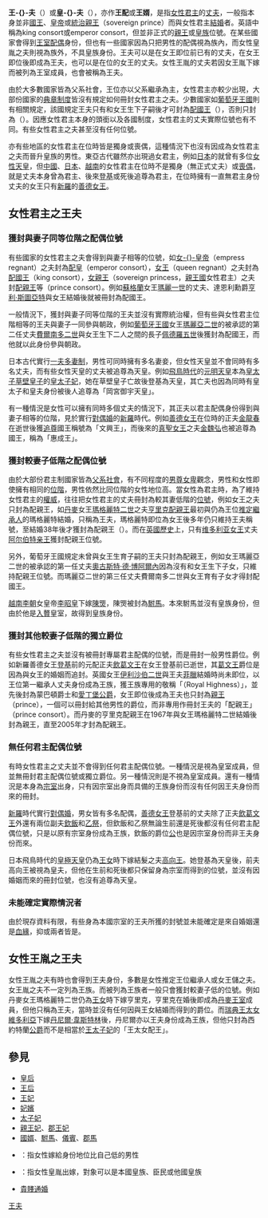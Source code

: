 {{Unreferenced|time=2020-06-27T22:58:23+00:00}}
{{noteTA
|G1=PoliticiansUK
}}
'''王-{}-夫'''（{{lang-en|king consort}}）或'''皇-{}-夫'''（{{lang-en|emperor consort}}），亦作'''王配'''或'''王婿'''，是指[[女性君主|女性君主]]的[[丈夫|丈夫]]，一般指本身並非[[國王|國王]]、[[皇帝|皇帝]]或[[統治親王|統治親王]]（sovereign prince）而與女性君主[[結婚|結婚]]者。英語中稱為king consort或emperor consort，但並非正式的[[親王|親王]]或[[皇族|皇族]]位號。在某些國家會得到[[王室配偶|王室配偶]]身份，但也有一些國家因為只把男性{{link-ja|皇胤|皇胤}}的配偶視為族內，而女性皇胤之夫則視為族外，不具皇族身份。王夫可以是在女王即位前已有的丈夫，在女王即位後即成為王夫，也可以是在位的女王{{link-ja|下嫁|降嫁}}的丈夫。女性王胤的丈夫若因女王胤下嫁而被列為王室成員，也會被稱為王夫。

由於大多數國家皆為父系社會，王位亦以父系繼承為主，女性君主亦較少出現，大部份國家的[[典章制度|典章制度]]皆沒有規定如何冊封女性君主之夫。少數國家如[[葡萄牙王國|葡萄牙王國]]則有相關規定，該國規定王夫只有和女王生下子嗣後才可封為[[配國王|配國王]]（{{lang-pt|rei consorte}}），否則只封為{{link-pt|配親王 (葡萄牙)|príncipe consorte de Portugal|配親王}}（{{lang-pt|príncipe consorte}}）。因應女性君主本身的頭銜以及各國制度，女性君主的丈夫實際位號也有不同。有些女性君主之夫甚至沒有任何位號。

亦有些地區的女性君主在位時皆是獨身或喪偶，這種情況下也沒有因成為女性君主之夫而晉升皇族的男性。東亞古代雖然亦出現過女君主，例如[[日本|日本]]的就曾有多位[[女性天皇|女性天皇]]，但[[中國|中國]]、[[日本|日本]]、[[越南|越南]]的女性君主在位時不是獨身（無正式丈夫）或[[喪偶|喪偶]]，就是丈夫本身曾為君主、後來[[登基|登基]]或死後追尊為君主，在位時擁有一直無君主身份丈夫的女王只有[[新羅|新羅]]的[[善德女王|善德女王]]。

==女性君主之王夫==
===獲封與妻子同等位階之配偶位號===
有些國家的女性君主之夫會得到與妻子相等的位號，如[[女皇帝|女-{}-皇帝]]（empress regnant）之夫封為[[配皇|配皇]]（emperor consort），[[女王|女王]]（queen regnant）之夫封為[[配國王|配國王]]（king consort），[[親王|女親王]]（sovereign princess，[[親王國|親王國]]女性君主）之夫封[[配親王|配親王]]等（prince consort）。例如[[蘇格蘭|蘇格蘭]]女王[[瑪麗一世_(蘇格蘭)|瑪麗一世]]的丈夫、達恩利勳爵[[亨利·斯圖亞特，達恩利勳爵|亨利·斯圖亞特]]與女王結婚後就被冊封為配國王。

一般情況下，獲封與妻子同等位階的王夫並沒有實際統治權，但有些與女性君主位階相等的王夫與妻子一同參與朝政，例如[[葡萄牙王國|葡萄牙王國]]女王[[瑪麗亞二世_(葡萄牙)|瑪麗亞二世]]的被承認的第二任丈夫[[費爾南多二世_(葡萄牙)|費爾南多二世]]與女王生下二人之間的長子[[佩德羅五世_(葡萄牙)|佩德羅五世]]後獲封為配國王，而他就以此身份參與朝政。

日本古代實行[[一夫多妻制|一夫多妻制]]，男性可同時擁有多名妻妾，但女性天皇並不會同時有多名丈夫，而有些女性天皇的丈夫被追尊為天皇。例如[[飛鳥時代|飛鳥時代]]的[[元明天皇|元明天皇]]本為[[皇太子|皇太子]][[草壁皇子|草壁皇子]]的[[皇太子妃|皇太子妃]]，她在草壁皇子亡故後登基為天皇，其亡夫也因為同時有皇太子和皇夫身份被後人追尊為「岡宮御宇天皇」。

有一種情況是女性可以擁有同時多個丈夫的情況下，其正夫以君主配偶身份得到與妻子相等的位階，見於實行[[對偶婚|對偶婚]]的[[新羅|新羅]]時代。例如[[善德女王|善德女王]]在位時的正夫[[金龍春|金龍春]]在逝世後獲[[追尊|追尊]]國王稱號為「文興王」，而後來的[[真聖女王|真聖女王]]之夫[[金魏弘|金魏弘]]也被追尊為國王，稱為「惠成王」。

===獲封較妻子低階之配偶位號===
由於大部份君主制國家皆為[[父系社會|父系社會]]，有不同程度的[[男尊女卑|男尊女卑]]觀念，男性和女性即使擁有相同的[[位階|位階]]，男性依然比同位階的女性地位高。當女性為君主時，為了維持女性君主的[[權威|權威]]，往往把女性君主的丈夫冊封為較其妻低階的[[位號|位號]]，例如女王之夫只封為配親王，如[[丹麥|丹麥]]女王[[瑪格麗特二世_(丹麥)|瑪格麗特二世]]之夫[[亨里克配親王|亨里克配親王]]最初與仍為王位[[推定繼承人|推定繼承人]]的瑪格麗特結婚，只稱為王夫，瑪格麗特即位為女王後多年仍只維持王夫稱號，至結婚38年後才獲封為配親王（{{lang-da|prinsgemalen}}）。而在[[英國歷史|英國歷史]]上，只有[[维多利亚_(英国女王)|维多利亚女王]]丈夫[[阿尔伯特亲王|阿尔伯特亲王]]獲封配親王位號。

另外，葡萄牙王國規定未曾與女王生育子嗣的王夫只封為配親王，例如女王瑪麗亞二世的被承認的第一任丈夫[[奧古斯特·德·博阿爾內|奧古斯特·德·博阿爾內]]因為沒有和女王生下子女，只維持配親王位號。而瑪麗亞二世的第三任丈夫費爾南多二世與女王育有子女才得封配國王。

[[越南|越南]][[李朝_(越南)|李朝]]女皇帝[[李昭皇|李昭皇]]下嫁[[陳煚|陳煚]]，陳煚被封為[[駙馬|駙馬]]。本來駙馬並沒有皇族身份，但由於他是[[入贅|入贅]]皇室，故得到皇族身份。

===獲封其他較妻子低階的獨立爵位===
有些女性君主之夫並沒有被冊封專屬君主配偶的位號，而是冊封一般男性爵位。例如新羅善德女王[[登基|登基]]前的元配正夫[[飲葛文王|飲葛文王]]在女王登基前已逝世，其[[葛文王|葛文王]]爵位是因為與女王的婚姻而追封。英國女王[[伊利沙伯二世|伊利沙伯二世]]與王夫[[菲臘親王|菲臘]]結婚時尚未即位，以王位第一繼承人丈夫身份成為王族，獲王族專用的敬稱「{{link-en|殿下|Royal Highness}}（Royal Highness）」，並先後封為蒙巴頓爵士和[[愛丁堡公爵|愛丁堡公爵]]，女王即位後成為王夫也只封為[[親王|親王]]（prince），一個可以冊封給其他男性的爵位，而非專用作冊封王夫的「配親王」（prince consort）。而丹麥的亨里克配親王在1967年與女王瑪格麗特二世結婚後封為親王，直至2005年才封為配親王。

===無任何君主配偶位號===
有時女性君主之丈夫並不會得到任何君主配偶位號。一種情況是視為皇室成員，但並無冊封君主配偶位號或獨立爵位。另一種情況則是不視為皇室成員。還有一種情況是本身為[[宗室|宗室]]出身，只有因宗室出身而具備的王族身份而沒有任何因王夫身份而來的冊封。

[[新羅|新羅]]時代實行[[對偶婚|對偶婚]]，男女皆有多名配偶，[[善德女王|善德女王]]登基前的丈夫除了正夫[[飲葛文王|飲葛文王]]外還有兩位副夫[[欽飯|欽飯]]和[[乙祭|乙祭]]，但欽飯和乙祭無論生前還是死後都沒有任何君主配偶位號，只是以原有宗室身份成為王族，欽飯的爵位[[公_(新羅)|公]]也是因宗室身份而非王夫身份而來。

日本飛鳥時代的[[皇極天皇|皇極天皇]]仍為[[王女|王女]]時下嫁結髮之夫[[高向王|高向王]]。她登基為天皇後，前夫高向王被視為皇夫，但他在生前和死後都只保留身為宗室而得到的{{link-ja|王 (日本)|王 (皇族)|王}}位號，並沒有因婚姻而來的冊封位號，也沒有追尊為天皇。

===未能確定實際情況者===
由於現存資料有限，有些身為本國宗室的王夫所獲的封號並未能確定是來自婚姻還是[[血緣|血緣]]，抑或兩者皆是。

==女性王胤之王夫==
女性王胤之夫有時也會得到王夫身份，多數是女性推定王位繼承人或女王儲之夫。女王胤之夫不一定列為王族。而被列為王族者一般只會獲封較妻子低的位號。例如丹麥女王瑪格麗特二世仍為[[王女|王女]]時下嫁亨里克，亨里克在婚後即成為[[丹麥王室|丹麥王室]]成員，但他只稱為王夫，當時並沒有任何因與王女結婚而得到的爵位。而[[瑞典|瑞典]][[王太女|王太女]][[維多利亞王儲|維多利亞]]下嫁[[丹尼爾·韋斯特林|丹尼爾·韋斯特林]]後，丹尼爾亦以王夫身份成為王族，但他只封為西約特蘭[[公爵|公爵]]而不是相當於[[王太子妃|王太子妃]]的「王太女配王」。

==參見==
* [[皇后|皇后]]
* [[王后|王后]]
* [[王妃|王妃]]
* [[妃嬪|妃嬪]]
* [[太子妃|太子妃]]
* [[親王妃|親王妃]]、[[郡王妃|郡王妃]]
* [[國婿|國婿]]、[[駙馬|駙馬]]、[[儀賓|儀賓]]、[[郡馬|郡馬]]
* {{link-fr|低嫁|Hypogamie}}：指女性嫁給身份地位比自己低的男性
* {{link-ja|下嫁|降嫁}}：指女性皇胤出嫁，對象可以是本國皇族、臣民或他國皇族
* [[貴賤通婚|貴賤通婚]]

[[Category:王夫|]]